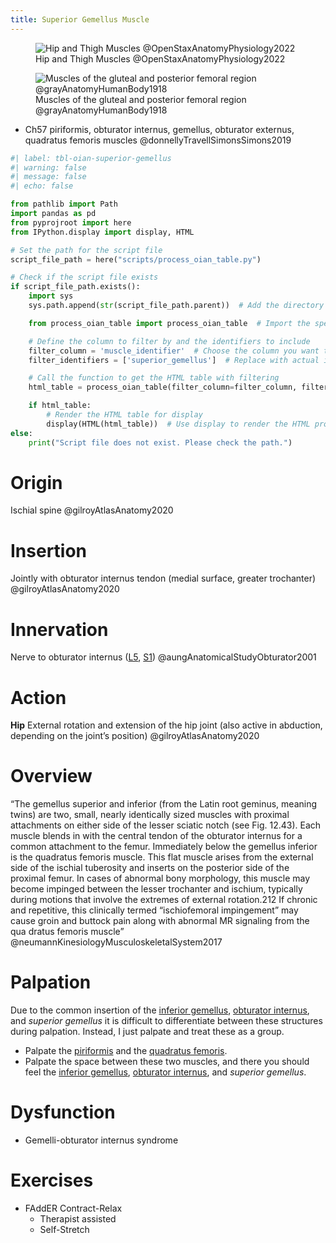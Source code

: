 ```yaml
---
title: Superior Gemellus Muscle
---
```



![Hip and Thigh Muscles @OpenStaxAnatomyPhysiology2022](/The Archive/Images/OpenStax Anatomy and Physiology 2e/fig11.29 Hip and Thigh Muscles.jpeg){#fig-openstax-fig11.29}

![Muscles of the gluteal and posterior femoral region @grayAnatomyHumanBody1918](/The Archive/Images/Gray anatomy 1918 images/Myology/image434 Muscles of the gluteal and posterior femoral regions.gif){#fig-gray1918-image434}

::: {.callout}

- Ch57 piriformis, obturator internus, gemellus, obturator externus, quadratus femoris muscles @donnellyTravellSimonsSimons2019

:::

```python
#| label: tbl-oian-superior-gemellus
#| warning: false
#| message: false
#| echo: false

from pathlib import Path
import pandas as pd
from pyprojroot import here
from IPython.display import display, HTML

# Set the path for the script file
script_file_path = here("scripts/process_oian_table.py")

# Check if the script file exists
if script_file_path.exists():
    import sys
    sys.path.append(str(script_file_path.parent))  # Add the directory of the script to the system path

    from process_oian_table import process_oian_table  # Import the specific function

    # Define the column to filter by and the identifiers to include
    filter_column = 'muscle_identifier'  # Choose the column you want to filter by
    filter_identifiers = ['superior_gemellus']  # Replace with actual identifiers you want to include

    # Call the function to get the HTML table with filtering
    html_table = process_oian_table(filter_column=filter_column, filter_identifiers=filter_identifiers)

    if html_table:
        # Render the HTML table for display
        display(HTML(html_table))  # Use display to render the HTML properly
else:
    print("Script file does not exist. Please check the path.")

```

# Origin {#origin}
Ischial spine @gilroyAtlasAnatomy2020

# Insertion {#insertion}
Jointly with obturator internus tendon (medial surface, greater trochanter) @gilroyAtlasAnatomy2020

# Innervation {#innervation}
Nerve to obturator internus ([L5]({{< var ref-nerve-root.l5 >}}), [S1]({{< var ref-nerve-root.s1 >}})) @aungAnatomicalStudyObturator2001 

# Action {#action}
**Hip** External rotation and extension of the hip joint (also active in abduction, depending on the joint’s position) @gilroyAtlasAnatomy2020



# Overview

“The gemellus	superior and inferior (from the Latin root geminus, meaning twins) are two, small, nearly identically sized muscles with proximal attachments on either side of the lesser sciatic notch (see Fig. 12.43). Each muscle blends in with the central tendon of the obturator internus for a common attachment to the femur. Immediately below the gemellus inferior is the quadratus	 femoris muscle. This flat muscle arises from the external side of the ischial tuberosity and inserts on the posterior side of the proximal femur. In cases of abnormal bony morphology, this muscle may become impinged between the lesser trochanter and ischium, typically during motions that involve the extremes of external rotation.212 If chronic and repetitive, this clinically termed “ischiofemoral impingement” may cause groin and buttock pain along with abnormal MR signaling from the qua­ dratus femoris muscle” @neumannKinesiologyMusculoskeletalSystem2017 

# Palpation {#palpation}

Due to the common insertion of the [inferior gemellus]({{< var ref-inferior-gemellus.palpation >}}), [obturator internus]({{< var ref-obturator-internus.insertion >}}), and <i>superior gemellus</i> it is difficult to differentiate between these structures during palpation.
Instead, I just palpate and treat these as a group.

- Palpate the [piriformis]({{< var ref-piriformis.palpation >}}) and the [quadratus femoris]({{< var ref-quadratus-femoris.palpation >}}).
- Palpate the space between these two muscles, and there you should feel the [inferior gemellus]({{< var ref-inferior-gemellus.path >}}), [obturator internus]({{< var ref-obturator-internus.path >}}), and <i>superior gemellus</i>.

# Dysfunction

- Gemelli-obturator internus syndrome



# Exercises

- FAddER Contract-Relax
    - Therapist assisted
    - Self-Stretch 